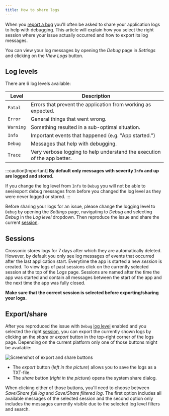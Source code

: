 ```yaml
---
title: How to share logs
---
```


When you [report a bug](https://github.com/juho05/crossonic/issues) you'll often be asked to share your application logs to help with debugging.
This article will explain how you select the right session where your issue actually occurred and how to export its log messages.

You can view your log messages by opening the *Debug* page in *Settings* and clicking on the *View Logs* button.

## Log levels

There are 6 log levels available:

| Level | Description |
| --- | --- |
| `Fatal` | Errors that prevent the application from working as expected. |
| `Error` | General things that went wrong. |
| `Warning` | Something resulted in a sub-optimal situation. |
| `Info` | Important events that happened (e.g. "App started.") |
| `Debug` | Messages that help with debugging. |
| `Trace` | Very verbose logging to help understand the execution of the app better. |

:::caution[Important]
**By default only messages with severity `Info` and up are logged and stored.**

If you change the log level from `Info` to `Debug` you will not be able to see/export debug messages
from before you changed the log level as they were never logged or stored.
:::

Before sharing your logs for an issue, please change the logging level to `Debug` by opening the *Settings* page, navigating to *Debug* and selecting
*Debug* in the *Log level* dropdown. Then reproduce the issue and share the current [session](#session).

## Sessions

Crossonic stores logs for 7 days after which they are automatically deleted. However, by default you only see log messages of events that occurred after the
last application start. Everytime the app is started a new *session* is created. To view logs of past sessions click on the currently selected session
at the top of the *Logs* page. Sessions are named after the time the app was started and contain all messages between the start of the app and the next time
the app was fully closed.

**Make sure that the correct session is selected before exporting/sharing your logs.**

## Export/share

After you reproduced the issue with `Debug` [log level](#log-levels) enabled and you selected the right [session](#sessions), you can export the currently
shown logs by clicking an the *share* or *export* button in the top-right corner of the logs page. Depending on the current platform only one of those buttons
might be available:

![Screenshot of export and share buttons](../../../../assets/log-share-buttons.png)

- The *export* button (*left in the picture*) allows you to save the logs as a TXT-file.
- The *share* button (*right in the picture*) opens the system share dialog.

When clicking either of those buttons, you'll need to choose between *Save/Share full log* and *Save/Share filtered log*. The first option
includes all available messages of the selected session and the second option only includes the messages currently visible due to the selected
log level filters and search.
